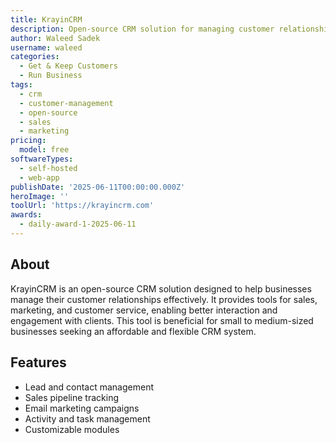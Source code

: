 ```yaml
---
title: KrayinCRM
description: Open-source CRM solution for managing customer relationships
author: Waleed Sadek
username: waleed
categories:
  - Get & Keep Customers
  - Run Business
tags:
  - crm
  - customer-management
  - open-source
  - sales
  - marketing
pricing:
  model: free
softwareTypes:
  - self-hosted
  - web-app
publishDate: '2025-06-11T00:00:00.000Z'
heroImage: ''
toolUrl: 'https://krayincrm.com'
awards:
  - daily-award-1-2025-06-11
---
```

## About
KrayinCRM is an open-source CRM solution designed to help businesses manage their customer relationships effectively. It provides tools for sales, marketing, and customer service, enabling better interaction and engagement with clients. This tool is beneficial for small to medium-sized businesses seeking an affordable and flexible CRM system.

## Features
- Lead and contact management
- Sales pipeline tracking
- Email marketing campaigns
- Activity and task management
- Customizable modules
